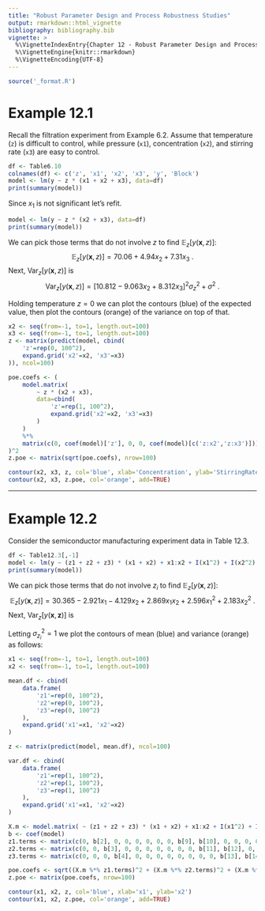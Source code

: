 ```yaml
---
title: "Robust Parameter Design and Process Robustness Studies"
output: rmarkdown::html_vignette
bibliography: bibliography.bib
vignette: >
  %\VignetteIndexEntry{Chapter 12 - Robust Parameter Design and Process Robustness Studies}
  %\VignetteEngine{knitr::rmarkdown}
  %\VignetteEncoding{UTF-8}
---
```


```r
source('_format.R')
```



# Example 12.1


Recall the filtration experiment from Example 6.2.  Assume that temperature (`z`) is difficult to control, while pressure (`x1`), concentration (`x2`), and stirring rate (`x3`) are easy to control. 
```r
df <- Table6.10
colnames(df) <- c('z', 'x1', 'x2', 'x3', 'y', 'Block')
model <- lm(y ~ z * (x1 + x2 + x3), data=df)
print(summary(model))
```
\noindent Since $x_1$ is not significant let's refit.
```r
model <- lm(y ~ z * (x2 + x3), data=df)
print(summary(model))
```
\noindent We can pick those terms that do not involve $z$ to find $\mathbb{E}_z[y(\mathbf{x}, z)]$:
$$
\mathbb{E}_z[y(\mathbf{x}, z)] = 70.06 + 4.94 x_2 + 7.31 x_3~.
$$
Next, $\mathrm{Var}_z\bigl[y(\mathbf{x}, z)\bigr]$ is  $$
\mathrm{Var}_z\bigl[y(\mathbf{x}, z)\bigr]
=
[10.812 - 9.063 x_2 + 8.312 x_3]^2 \sigma_z^2 + \sigma^2 ~.
$$

Holding temperature $z=0$ we can plot the contours (blue) of the expected value, then plot the contours (orange) of the variance on top of that.
```r
x2 <- seq(from=-1, to=1, length.out=100)
x3 <- seq(from=-1, to=1, length.out=100)
z <- matrix(predict(model, cbind(
	'z'=rep(0, 100^2),
	expand.grid('x2'=x2, 'x3'=x3)
)), ncol=100)

poe.coefs <- (
	model.matrix(
		~ z * (x2 + x3),
		data=cbind(
			'z'=rep(1, 100^2),
			expand.grid('x2'=x2, 'x3'=x3)
		)
	) 
	%*% 
	matrix(c(0, coef(model)['z'], 0, 0, coef(model)[c('z:x2','z:x3')]))
)^2
z.poe <- matrix(sqrt(poe.coefs), nrow=100)

contour(x2, x3, z, col='blue', xlab='Concentration', ylab='StirringRate')
contour(x2, x3, z.poe, col='orange', add=TRUE)
```

-------------

# Example 12.2

Consider the semiconductor manufacturing experiment data in Table 12.3.
```r
df <- Table12.3[,-1]
model <- lm(y ~ (z1 + z2 + z3) * (x1 + x2) + x1:x2 + I(x1^2) + I(x2^2), data=df)
print(summary(model))
```

\noindent We can pick those terms that do not involve $z_i$ to find $\mathbb{E}_z[y(\mathbf{x}, z)]$:
$$
\mathbb{E}_z[y(\mathbf{x}, z)] = 30.365 -2.921 x_1 - 4.129 x_2 + 2.869 x_1 x_2 + 2.596 x_1^2 + 2.183 x_2^2~.
$$
Next, $\mathrm{Var}_z\bigl[y(\mathbf{x}, \mathbf{z})\bigr]$ is  \begin{align}
\mathrm{Var}_{\mathbf{z}}\bigl[y(\mathbf{x}, \mathbf{z})\bigr]
&=
[2.731 - 0.269 x_1  + 2.006 x_2]^2 \sigma_{z_1}^2 \\
&\phantom{=}~+
[-2.331 + 0.894 x_1 -1.431 x_2]^2 \sigma_{z_2}^2 \\
&\phantom{=}~+
[2.331 + 2.581 x_1 + 1.556 x_2]^2 \sigma_{z_3}^2 \\
&\phantom{=}~+
\sigma^2 ~.
\end{align}

Letting $\sigma_{z_i}^2 = 1$ we plot the contours of mean (blue) and variance (orange) as follows:
```r
x1 <- seq(from=-1, to=1, length.out=100)
x2 <- seq(from=-1, to=1, length.out=100)

mean.df <- cbind(
	data.frame(
		'z1'=rep(0, 100^2),
		'z2'=rep(0, 100^2),
		'z3'=rep(0, 100^2)
	),
	expand.grid('x1'=x1, 'x2'=x2)
)

z <- matrix(predict(model, mean.df), ncol=100)

var.df <- cbind(
	data.frame(
		'z1'=rep(1, 100^2),
		'z2'=rep(1, 100^2),
		'z3'=rep(1, 100^2)
	),
	expand.grid('x1'=x1, 'x2'=x2)
)

X.m <- model.matrix( ~ (z1 + z2 + z3) * (x1 + x2) + x1:x2 + I(x1^2) + I(x2^2), data=var.df)
b <- coef(model)
z1.terms <- matrix(c(0, b[2], 0, 0, 0, 0, 0, 0, b[9], b[10], 0, 0, 0, 0, 0))
z2.terms <- matrix(c(0, 0, b[3], 0, 0, 0, 0, 0, 0, 0, b[11], b[12], 0, 0, 0))
z3.terms <- matrix(c(0, 0, 0, b[4], 0, 0, 0, 0, 0, 0, 0, 0, b[13], b[14], 0))

poe.coefs <- sqrt((X.m %*% z1.terms)^2 + (X.m %*% z2.terms)^2 + (X.m %*% z3.terms)^2)
z.poe <- matrix(poe.coefs, nrow=100)

contour(x1, x2, z, col='blue', xlab='x1', ylab='x2')
contour(x1, x2, z.poe, col='orange', add=TRUE)
```
